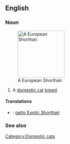 ==English==

===Noun===
{{en-noun|sg=[[Exotic Shorthair]]}}
[[File:Loonah-of-nosgoth-age1year.jpg|thumb|right|150px|A European Shorthair.]]
# A [[domestic cat]] [[breed]].

====Translations====
{{checktrans-top}}
* {{ttbc|it}}: [[gatto Exotic Shorthair]]
{{trans-mid}}

{{trans-bottom}}

===See also===
{{wikipedia|Exotic Shorthair}}
{{commonscat|Exotic shorthair}}

[[Category:Domestic cats]]
